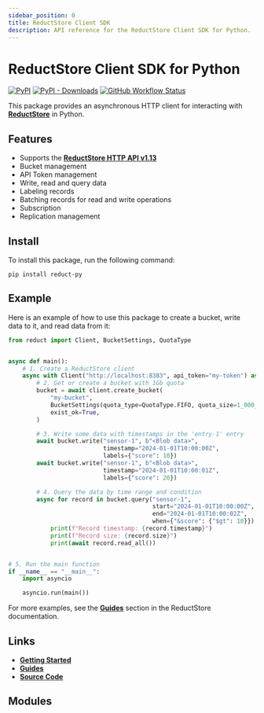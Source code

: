 ```yaml
---
sidebar_position: 0
title: ReductStore Client SDK
description: API reference for the ReductStore Client SDK for Python.
---
```


<head>
  <link rel="canonical" href="https://www.reduct.store/docs/sdk/py" />
</head>

# ReductStore Client SDK for Python

[![PyPI](https://img.shields.io/pypi/v/reduct-py)](https://pypi.org/project/reduct-py/)
[![PyPI - Downloads](https://img.shields.io/pypi/dm/reduct-py)](https://pypi.org/project/reduct-py/)
[![GitHub Workflow Status](https://img.shields.io/github/actions/workflow/status/reductstore/reduct-py/ci.yml?branch=main)](https://github.com/reductstore/reduct-py/actions)

This package provides an asynchronous HTTP client for interacting with  **[ReductStore](https://www.reduct.store)** in Python.

## Features

* Supports the **[ReductStore HTTP API v1.13](https://www.reduct.store/docs/http-api)**
* Bucket management
* API Token management
* Write, read and query data
* Labeling records
* Batching records for read and write operations
* Subscription
* Replication management

## Install

To install this package, run the following command:

```
pip install reduct-py
```

## Example

Here is an example of how to use this package to create a bucket, write data to it, and read data from it:

```python
from reduct import Client, BucketSettings, QuotaType


async def main():
    # 1. Create a ReductStore client
    async with Client("http://localhost:8383", api_token="my-token") as client:
        # 2. Get or create a bucket with 1Gb quota
        bucket = await client.create_bucket(
            "my-bucket",
            BucketSettings(quota_type=QuotaType.FIFO, quota_size=1_000_000_000),
            exist_ok=True,
        )

        # 3. Write some data with timestamps in the 'entry-1' entry
        await bucket.write("sensor-1", b"<Blob data>",
                           timestamp="2024-01-01T10:00:00Z",
                           labels={"score": 10})
        await bucket.write("sensor-1", b"<Blob data>",
                           timestamp="2024-01-01T10:00:01Z",
                           labels={"score": 20})

        # 4. Query the data by time range and condition
        async for record in bucket.query("sensor-1",
                                         start="2024-01-01T10:00:00Z",
                                         end="2024-01-01T10:00:02Z",
                                         when={"&score": {"$gt": 10}}):
            print(f"Record timestamp: {record.timestamp}")
            print(f"Record size: {record.size}")
            print(await record.read_all())


# 5. Run the main function
if __name__ == "__main__":
    import asyncio

    asyncio.run(main())

```

For more examples, see the **[Guides](https://reduct.store/docs/guides)** section in the ReductStore documentation.


## Links

- **[Getting Started](/docs/getting-started/with-python.mdx)**
- **[Guides](/docs/guides/index.mdx)**
- **[Source Code](https://github.com/reductstore/reduct-py)**


## Modules

<DocCardList />
